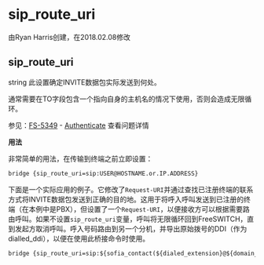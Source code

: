 # sip_route_uri

由Ryan Harris创建，在2018.02.08修改

## sip_route_uri

string 此设置确定INVITE数据包实际发送到何处。

通常需要在TO字段包含一个指向自身的主机名的情况下使用，否则会造成无限循环。

参见：[FS-5349](https://freeswitch.org/jira/browse/FS-5349?src=confmacro) - [Authenticate](https://freeswitch.org/confluence/plugins/servlet/applinks/oauth/login-dance/authorize?applicationLinkID=c4b15fa3-ad57-3c05-af05-8c167cb92266) 查看问题详情

**用法**

非常简单的用法，在传输到终端之前立即设置：

```xml
bridge {sip_route_uri=sip:USER@HOSTNAME.or.IP.ADDRESS}
```

下面是一个实际应用的例子。它修改了`Request-URI`并通过查找已注册终端的联系方式将INVITE数据包发送到正确的目的地。这用于将呼入呼叫发送到已注册的终端（在本例中是PBX），但设置了一个`Request-URI`，以便接收方可以根据需要路由呼叫。如果不设置`sip_route_uri`变量，呼叫将无限循环回到FreeSWITCH，直到发起方取消呼叫。呼入号码路由到另一个分机，并导出原始拨号的DDI（作为dialled_ddi），以便在使用此桥接命令时使用。

```xml
bridge {sip_route_uri=sip:${sofia_contact(${dialed_extension}@${domain_name})},sip_invite_req_uri=sip:${dialled_ddi}@${domain_name}}user/${user_data(${dialed_extension}@${domain_name} attr id)}@${domain_name}
```